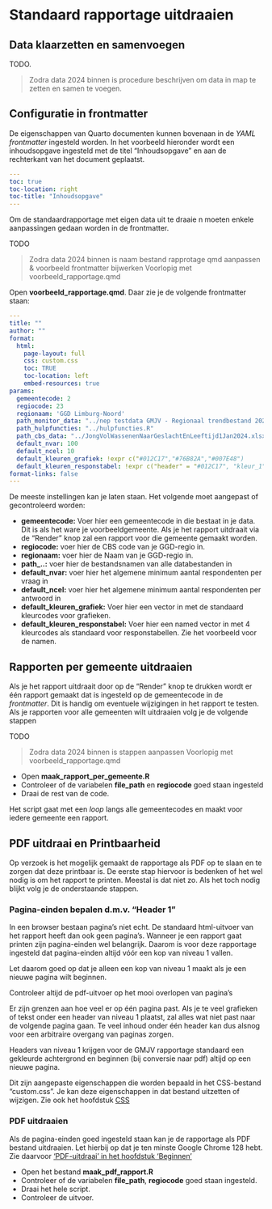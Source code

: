# Standaard rapportage uitdraaien

## Data klaarzetten en samenvoegen

TODO. 
  
> Zodra data 2024 binnen is procedure beschrijven om data in map te zetten en samen te voegen.

## Configuratie in frontmatter

De eigenschappen van Quarto documenten kunnen bovenaan in de *YAML* *frontmatter* ingesteld worden.
In het voorbeeld hieronder wordt een inhoudsopgave ingesteld met de titel "Inhoudsopgave" en aan de rechterkant van het document geplaatst. 

```yaml
---
toc: true
toc-location: right
toc-title: "Inhoudsopgave"
---
```

Om de standaardrapportage met eigen data uit te draaie    n moeten enkele aanpassingen gedaan worden in de frontmatter.

TODO

> Zodra data 2024 binnen is naam bestand rapprotage qmd aanpassen & voorbeeld frontmatter bijwerken
> Voorlopig met voorbeeld_rapportage.qmd

Open **voorbeeld_rapportage.qmd**. Daar zie je de volgende frontmatter staan:

```yaml
---
title: ""
author: ""
format:
  html:
    page-layout: full
    css: custom.css
    toc: TRUE
    toc-location: left
    embed-resources: true
params:
  gemeentecode: 2 
  regiocode: 23
  regionaam: 'GGD Limburg-Noord'
  path_monitor_data: "../nep testdata GMJV - Regionaal trendbestand 2022-2024.sav"
  path_hulpfuncties: "../hulpfuncties.R"
  path_cbs_data: "../JongVolWassenenNaarGeslachtEnLeeftijd1Jan2024.xlsx"
  default_nvar: 100
  default_ncel: 10
  default_kleuren_grafiek: !expr c("#012C17","#76B82A","#007E48")
  default_kleuren_responstabel: !expr c("header" = "#012C17", "kleur_1" = "#007E48", "kleur_2" = "#76B82A","kleur_tekst" = "#FFFFFF")
format-links: false
---
```

De meeste instellingen kan je laten staan. Het volgende moet aangepast of gecontroleerd worden:

-   **gemeentecode:** Voer hier een gemeentecode in die bestaat in je data. Dit is als het ware je voorbeeldgemeente. Als je het rapport uitdraait via de "Render" knop zal een rapport voor die gemeente gemaakt worden.
-   **regiocode:** voer hier de CBS code van je GGD-regio in.
-   **regionaam:** voer hier de Naam van je GGD-regio in.
-   **path_..:** voer hier de bestandsnamen van alle databestanden in
-   **default_nvar:** voer hier het algemene minimum aantal respondenten per vraag in
-   **default_ncel:** voer hier het algemene minimum aantal respondenten per antwoord in
-   **default_kleuren_grafiek:** Voer hier een vector in met de standaard kleurcodes voor grafieken. 
-   **default_kleuren_responstabel:** Voer hier een named vector in met 4 kleurcodes als standaard voor responstabellen. Zie het voorbeeld voor de namen.


## Rapporten per gemeente uitdraaien
Als je het rapport uitdraait door op de "Render" knop te drukken wordt er één rapport gemaakt dat is ingesteld op de gemeentecode in de *frontmatter*. Dit is handig om eventuele wijzigingen in het rapport te testen. Als je rapporten voor alle gemeenten wilt uitdraaien volg je de volgende stappen

TODO

> Zodra data 2024 binnen is stappen aanpassen
> Voorlopig met voorbeeld_rapportage.qmd

-   Open **maak_rapport_per_gemeente.R**
-   Controleer of de variabelen **file_path** en **regiocode** goed staan ingesteld
-   Draai de rest van de code.

Het script gaat met een *loop* langs alle gemeentecodes en maakt voor iedere gemeente een rapport.


## PDF uitdraai en Printbaarheid

Op verzoek is het mogelijk gemaakt de rapportage als PDF op te slaan en te zorgen dat deze printbaar is. De eerste stap hiervoor is bedenken of het wel nodig is om het rapport te printen. Meestal is dat niet zo. Als het toch nodig blijkt volg je de onderstaande stappen.

### Pagina-einden bepalen d.m.v. "Header 1"

In een browser bestaan pagina's niet echt. De standaard html-uitvoer van het rapport heeft dan ook geen pagina's. Wanneer je een rapport gaat printen zijn pagina-einden wel belangrijk. Daarom is voor deze rapportage ingesteld dat pagina-einden altijd vóór een kop van niveau 1 vallen.

Let daarom goed op dat je alleen een kop van niveau 1 maakt als je een nieuwe pagina wilt beginnen.

::: callout-warning
Controleer altijd de pdf-uitvoer op het mooi overlopen van pagina's

Er zijn grenzen aan hoe veel er op één pagina past. Als je te veel grafieken of tekst onder een header van niveau 1 plaatst, zal alles wat niet past naar de volgende pagina gaan. Te veel inhoud onder één header kan dus alsnog voor een arbitraire overgang van paginas zorgen.
:::

::: {.callout-tip title="Aangepaste eigenschappen Header 1" collapse="true"}
Headers van niveau 1 krijgen voor de GMJV rapportage standaard een gekleurde achtergrond en beginnen (bij conversie naar pdf) altijd op een nieuwe pagina.

Dit zijn aangepaste eigenschappen die worden bepaald in het CSS-bestand "custom.css". Je kan deze eigenschappen in dat bestand uitzetten of wijzigen. Zie ook het hoofdstuk [CSS](css.qmd)
:::

### PDF uitdraaien

Als de pagina-einden goed ingesteld staan kan je de rapportage als PDF bestand uitdraaien. Let hierbij op dat je ten minste Google Chrome 128 hebt. Zie daarvoor ['PDF-uitdraai' in het hoofdstuk 'Beginnen'](beginnen.qmd#voor-pdf-uitdraai)

-   Open het bestand **maak_pdf_rapport.R**
-   Controleer of de variabelen **file_path**, **regiocode** goed staan ingesteld.
-   Draai het hele script.
-   Controleer de uitvoer.
